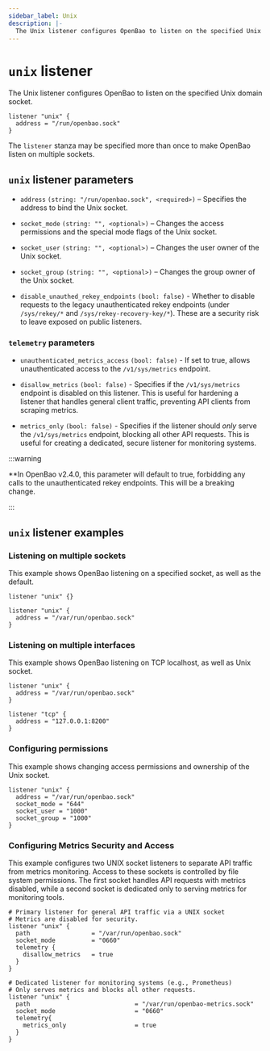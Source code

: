 ```yaml
---
sidebar_label: Unix
description: |-
  The Unix listener configures OpenBao to listen on the specified Unix domain socket.
---
```


# `unix` listener

The Unix listener configures OpenBao to listen on the specified Unix domain socket.

```hcl
listener "unix" {
  address = "/run/openbao.sock"
}
```

The `listener` stanza may be specified more than once to make OpenBao listen on
multiple sockets.

## `unix` listener parameters
- `address` `(string: "/run/openbao.sock", <required>)` – Specifies the address to bind the Unix socket.

- `socket_mode` `(string: "", <optional>)` – Changes the access
  permissions and the special mode flags of the Unix socket.

- `socket_user` `(string: "", <optional>)` – Changes the user owner of the Unix socket.

- `socket_group` `(string: "", <optional>)` – Changes the group owner of the Unix socket.

- `disable_unauthed_rekey_endpoints` `(bool: false)` - Whether to disable requests to the
  legacy unauthenticated rekey endpoints (under `/sys/rekey/*` and
  `/sys/rekey-recovery-key/*`). These are a security risk to leave exposed on
  public listeners.

### `telemetry` parameters

- `unauthenticated_metrics_access` `(bool: false)` - If set to true, allows
  unauthenticated access to the `/v1/sys/metrics` endpoint.

- `disallow_metrics` `(bool: false)` - Specifies if the `/v1/sys/metrics` endpoint is disabled on this listener. 
  This is useful for hardening a listener that handles general client traffic, preventing API clients from scraping metrics.

- `metrics_only` `(bool: false)` - Specifies if the listener should *only* serve the `/v1/sys/metrics` endpoint, blocking all other API requests. 
  This is useful for creating a dedicated, secure listener for monitoring systems.

:::warning

**In OpenBao v2.4.0, this parameter will default to true, forbidding any calls
to the unauthenticated rekey endpoints. This will be a breaking change.

:::

## `unix` listener examples

### Listening on multiple sockets

This example shows OpenBao listening on a specified socket, as well as the default.

```hcl
listener "unix" {}

listener "unix" {
  address = "/var/run/openbao.sock"
}
```

### Listening on multiple interfaces

This example shows OpenBao listening on TCP localhost, as well as Unix socket.

```hcl
listener "unix" {
  address = "/var/run/openbao.sock"
}

listener "tcp" {
  address = "127.0.0.1:8200"
}
```

### Configuring permissions
This example shows changing access permissions and ownership of the Unix socket.
```hcl
listener "unix" {
  address = "/var/run/openbao.sock"
  socket_mode = "644"
  socket_user = "1000"
  socket_group = "1000"
}
```

### Configuring Metrics Security and Access

This example configures two UNIX socket listeners to separate API traffic from metrics monitoring. 
Access to these sockets is controlled by file system permissions. 
The first socket handles API requests with metrics disabled, 
while a second socket is dedicated only to serving metrics for monitoring tools.

```hcl
# Primary listener for general API traffic via a UNIX socket
# Metrics are disabled for security.
listener "unix" {
  path                 = "/var/run/openbao.sock"
  socket_mode          = "0660" 
  telemetry {
    disallow_metrics   = true
  }
}

# Dedicated listener for monitoring systems (e.g., Prometheus)
# Only serves metrics and blocks all other requests.
listener "unix" {
  path                             = "/var/run/openbao-metrics.sock"
  socket_mode                      = "0660" 
  telemetry{
    metrics_only                   = true
  }
}
```